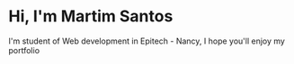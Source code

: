 # Hi, I'm Martim Santos

I'm student of Web development in Epitech - Nancy, I hope you'll enjoy my portfolio
